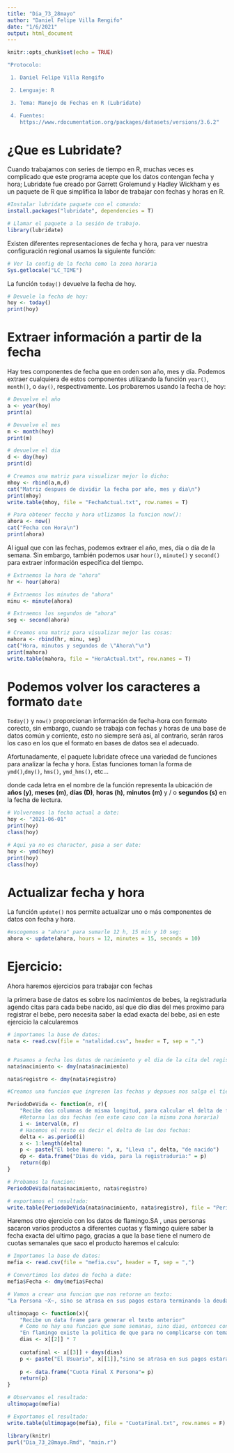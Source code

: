 ```yaml
---
title: "Dia_73_28mayo"
author: "Daniel Felipe Villa Rengifo"
date: "1/6/2021"
output: html_document
---
```


```r
knitr::opts_chunk$set(echo = TRUE)
```

```r
"Protocolo:

 1. Daniel Felipe Villa Rengifo

 2. Lenguaje: R

 3. Tema: Manejo de Fechas en R (Lubridate)

 4. Fuentes:
    https://www.rdocumentation.org/packages/datasets/versions/3.6.2"

```

# ¿Que es Lubridate?

Cuando trabajamos con series de tiempo en R, muchas veces es complicado que este programa acepte que los datos contengan fecha y hora; Lubridate fue creado por Garrett Grolemund y Hadley Wickham y es un paquete de R que simplifica la labor de trabajar con fechas y horas en R.

```r
#Instalar lubridate paquete con el comando:
install.packages("lubridate", dependencies = T)

# Llamar el paquete a la sesión de trabajo.
library(lubridate)
```

Existen diferentes representaciones de fecha y hora, para ver nuestra configuración regional usamos la siguiente función:

```r
# Ver la config de la fecha como la zona horaria
Sys.getlocale("LC_TIME")
```
La función `today()` devuelve la fecha de hoy.

```r
# Devuele la fecha de hoy:
hoy <- today()
print(hoy)
```

# Extraer información a partir de la fecha

Hay tres componentes de fecha que en orden son año, mes y día. Podemos extraer cualquiera de estos componentes utilizando la función `year()`, `month()`, o `day()`, respectivamente. Los probaremos usando la fecha de hoy:

```r
# Devuelve el año
a <- year(hoy)
print(a)

# Devuelve el mes
m <- month(hoy)
print(m)

# devuelve el dia
d <- day(hoy)
print(d)

# Creamos una matriz para visualizar mejor lo dicho:
mhoy <- rbind(a,m,d)
cat("Matriz despues de dividir la fecha por año, mes y dia\n")
print(mhoy)
write.table(mhoy, file = "FechaActual.txt", row.names = T)
```

```r
# Para obtener feccha y hora utlizamos la funcion now():
ahora <- now()
cat("Fecha con Hora\n")
print(ahora)
```
Al igual que con las fechas, podemos extraer el año, mes, día o día de la semana. Sin embargo, también podemos usar `hour()`, `minute()` y `second()` para extraer información específica del tiempo.

```r
# Extraemos la hora de "ahora"
hr <- hour(ahora)

# Extraemos los minutos de "ahora"
minu <- minute(ahora)

# Extraemos los segundos de "ahora"
seg <- second(ahora)

# Creamos una matriz para visualizar mejor las cosas:
mahora <- rbind(hr, minu, seg)
cat("Hora, minutos y segundos de \"Ahora\"\n")
print(mahora)
write.table(mahora, file = "HoraActual.txt", row.names = T)
```

# Podemos volver los caracteres a formato `date`

`Today()` y `now()` proporcionan información de fecha-hora con formato corecto, sin embargo, cuando se trabaja con fechas y horas de una base de datos común y corriente, esto no siempre será así, al contrario, serán raros los caso en los que el formato en bases de datos sea el adecuado.

Afortunadamente, el paquete lubridate ofrece una variedad de funciones para analizar la fecha y hora. Estas funciones toman la forma de `ymd()`,`dmy()`, `hms()`, `ymd_hms()`, etc...

donde cada letra en el nombre de la función representa la ubicación de __años (y)__, __meses (m)__, __días (D)__, __horas (h)__, __minutos (m)__ y / o __segundos (s)__ en la fecha de lectura.

```r
# Volveremos la fecha actual a date:
hoy <- "2021-06-01"
print(hoy)
class(hoy)

# Aqui ya no es character, pasa a ser date:
hoy <- ymd(hoy)
print(hoy)
class(hoy)
```

# Actualizar fecha y hora

La función `update()` nos permite actualizar uno o más componentes de datos con fecha y hora.


```r
#escogemos a "ahora" para sumarle 12 h, 15 min y 10 seg:
ahora <- update(ahora, hours = 12, minutes = 15, seconds = 10)
```

# Ejercicio:

Ahora haremos ejercicios para trabajar con fechas

la primera base de datos es sobre los nacimientos de bebes, la registraduria agendo citas para cada bebe nacido, así que dio dias del mes proximo para registrar el bebe, pero necesita saber la edad exacta del bebe, asi en este ejercicio la calcularemos

```r
# importamos la base de datos:
nata <- read.csv(file = "natalidad.csv", header = T, sep = ",")


# Pasamos a fecha los datos de nacimiento y el dia de la cita del registro:
nata$nacimiento <- dmy(nata$nacimiento)

nata$registro <- dmy(nata$registro)
```


```r
#Creamos una funcion que ingresen las fechas y depsues nos salga el tiempo e vida de cada bebe:

PeriodoDeVida <- function(n, r){
    "Recibe dos columnas de misma longitud, para calcular el delta de fecha r-n"
    #Retorna las dos fechas (en este caso con la misma zona horaria)
    i <- interval(n, r)
    # Hacemos el resto es decir el delta de las dos fechas:
    delta <- as.period(i)
    x <- 1:length(delta)
    p <- paste("El bebe Numero: ", x, "Lleva :", delta, "de nacido")
    dp <- data.frame("Dias de vida, para la registraduria:" = p)
    return(dp)
}

# Probamos la funcion:
PeriodoDeVida(nata$nacimiento, nata$registro)

# exportamos el resultado:
write.table(PeriodoDeVida(nata$nacimiento, nata$registro), file = "PeriodoDeVida.txt", row.names = F)
```

Haremos otro ejercicio con los datos de flamingo.SA , unas personas sacaron varios productos a diferentes cuotas y flamingo quiere saber la fecha exacta del ultimo pago, gracias a que la base tiene el numero de cuotas semanales que saco el producto haremos el calculo:

```r
# Importamos la base de datos:
mefia <- read.csv(file = "mefia.csv", header = T, sep = ",")

# Convertimos los datos de fecha a date:
mefia$Fecha <- dmy(mefia$Fecha)
```

```r
# Vamos a crear una funcion que nos retorne un texto:
"La Persona ~X~, sino se atrasa en sus pagos estara terminando la deuda en ~DATE~"

ultimopago <- function(x){
    "Recibe un data frame para generar el texto anterior"
    # Como no hay una funcion que sume semanas, sino dias, entonces convertiremos semanas a dias:
    "En flamingo existe la politica de que para no complicarse con temas del mes de 28, 31 o 30 días han decidido hacer las cuotas semanales (estandarizadas a 7 días)"
    dias <- x[[2]] * 7
    
    cuotafinal <- x[[3]] + days(dias)
    p <- paste("El Usuario", x[[1]],"sino se atrasa en sus pagos estara terminando la deuda en", cuotafinal)
    
    p <- data.frame("Cuota Final X Persona"= p)
    return(p)
}

# Observamos el resultado:
ultimopago(mefia)

# Exportamos el resultado:
write.table(ultimopago(mefia), file = "CuotaFinal.txt", row.names = F)
```

```r
library(knitr)
purl("Dia_73_28mayo.Rmd", "main.r")
```


